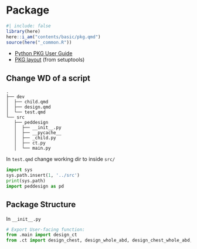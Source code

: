 # Package 

```r
#| include: false
library(here)
here::i_am("contents/basic/pkg.qmd")
source(here("_common.R"))
```

-   [Python PKG User Guide](https://packaging.python.org/en/latest/)
-   [PKG layout](https://setuptools.pypa.io/en/latest/userguide/package_discovery.html) (from setuptools)


## Change WD of a script

```text
.
├── dev
│  ├── child.qmd
│  ├── design.qmd
│  └── test.qmd
└── src
   ├── peddesign
   │  ├── __init__.py
   │  ├── __pycache__
   │  ├── _child.py
   │  ├── ct.py
   │  └── main.py
```

In `test.qmd` change working dir to inside `src/`

```python
import sys
sys.path.insert(1, '../src') 
print(sys.path)
import peddesign as pd
```

## Package Structure

In `__init__.py`

```python
# Export User-facing function:
from .main import design_ct
from .ct import design_chest, design_whole_abd, design_chest_whole_abd, design_cta_liver
```

